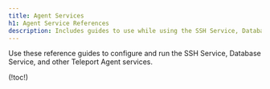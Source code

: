 ```yaml
---
title: Agent Services
h1: Agent Service References
description: Includes guides to use while using the SSH Service, Database Service, and other Teleport Agent services.
---
```


Use these reference guides to configure and run the SSH Service, Database
Service, and other Teleport Agent services.

(!toc!)
